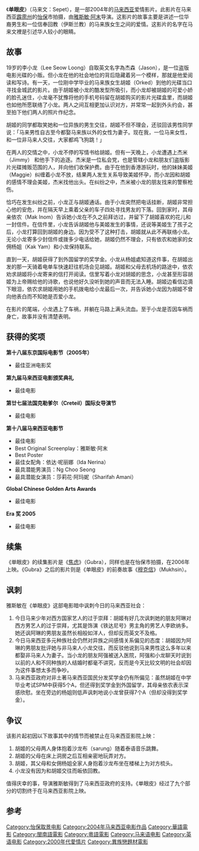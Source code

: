 {{multiple issues|
{{advert|time=2018-01-20T14:58:55+00:00}}
{{cleanup-jargon|time=2018-01-20T14:58:55+00:00}}
{{copyedit|time=2018-01-20T14:58:55+00:00}}
{{inappropriate tone|time=2018-01-20T14:58:55+00:00}}
{{pov|time=2018-01-20T14:58:55+00:00}}
{{unreferenced|time=2014-01-07T11:19:02+00:00}}
}}
{{Infobox_Film  |
| name               = SEPET
| image              =
| image_size         = 
| caption            =
| director           = [[雅斯敏·阿末|雅斯敏·阿末]]
| producer           = [[罗斯娜·卡欣|罗斯娜·卡欣]]<br>[[伊莉娜·淑克里|伊莉娜·淑克里]]
| writer             = [[雅斯敏·阿末|雅斯敏·阿末]]
| starring           = [[Ng_Choo_Seong|Ng Choo Seong]] 饰 李小龙（杰森）<br>[[莎莉花·阿玛妮|莎莉花·阿玛妮]] 饰 胡姬<br>[[Linus_Chung|Linus Chung]] 饰 阿强<br>[[依达·呢丽娜|依达·呢丽娜]] 饰 依农<br>[[哈里夫·依斯干达|哈里夫·依斯干达]] 饰 阿丹<br>[[阿蒂巴·诺|阿蒂巴·诺]] 饰 杨姐<br>[[Tan_Mei_Ling|Tan Mei Ling]] 饰 李妈妈<br>[[Thor_Kar_Hoong|Thor Kar Hoong]] 饰 李爸爸
| music              =
| cinematography     = [[Low_Keong|Low Keong]] 
| editing            = [[阿芬迪·嘉玛鲁丁|阿芬迪·嘉玛鲁丁]]（Affandi Jamaludin） 
| distributor        =
| released           = 2005年2月24日
| runtime            = 104 分钟
| country            = {{馬來西亞電影產地}}
| language           = [[英语|英语]]<br>[[马来语|马来语]]<br>[[粤语|粤语]]<br>[[閩南话|閩南话]]<br>[[华语|华语]]
| followed_by        = 《[[焦虑_(电影)|焦虑]]》（Gubra，2006年）
| website            = http://www.sepet.com.my/
| imdb_id            = 0433692
}}

《'''单眼皮'''》（马来文：Sepet），是一部2004年的[[马来西亚|马来西亚]]爱情影片。此影片在马来西亚[[霹雳州|霹雳州]]的[[怡保|怡保]]市拍摄，由[[雅斯敏·阿末|雅斯敏·阿末]]导演。这影片的故事主要是讲述一位华裔男生和一位信奉回教（伊斯兰教）的马来族女生之间的爱情。这影片的名字在马来文裡是引述华人较小的眼睛。

==故事==
19岁的李小龙（Lee Seow Loong）自取英文名字為杰森（Jason），是一位盗版电影光碟的小贩。但小龙在他的社会地位的背后隐藏着另一个模样，那就是他爱阅读和写诗。有一天，一位刚中学毕业的马来族女生胡姬（Orked）到他的光碟当口寻找金城武的影片。由于胡姬被小龙的酷发型所吸引，而小龙却被胡姬的可爱小娇的脸孔迷住，小龙毫不犹豫将他的手机号码留在胡姬购买的影片光碟盒里，而胡姬也如他所愿联络了小龙。两人之间互相更加认识对方，并常常一起到外头约会，甚至拍下他们两人的照片作纪念。

胡姬的同学都取笑她和一位异族的男生交往，胡姬不但不理会，还驳回该男性同学说：「马来男性自古至今都娶马来族以外的女性为妻子。现在我，一位马来女性，和一位非马来人交往，大家都鸡飞狗跳！」

在两人的交情之中，小龙不停的写情书给胡姬。但有一天晚上，小龙遭遇上杰米（Jimmy） 和他手下的追逐。杰米是一位私会党，也是管辖小龙和朋友们盗版影片光碟摊贩范围的人，并向他们收保护费。由于在他到香港游玩时，他的妹妹美姬（Maggie）纠缠着小龙不放，结果两人发生关系导致美姬怀孕，而小龙因和胡姬的感情不理会美姬，杰米找他出头。在纠纷之中，杰米被小龙的朋友找来的警察枪伤。

恰巧在发生纠纷之前，小龙正与胡姬通话。由于小龙突然把电话挂断，胡姬非常担心他的安危，并在隔天早上乘着父亲的车子四处寻找男友的下落。回到家时，其母亲依农（Mak Inom）告诉她小龙在不久之前拜访过，并留下了胡姬喜欢的花儿和一封信件。在信件里，小龙告诉胡姬他与美姬发生的事情，还说等美姬生了孩子之后，小龙打算回到胡姬的身边。因为受不了这种打击，胡姬就从此不再联络小龙。无论小龙寄多少封信件或拨多少电话给她，胡姬仍然不理会，只有依农和她家的女佣杨姐（Kak Yam）和小龙保持联系。

直到一天，胡姬获得了到外国留学的奖学金。小龙从杨姐處知道这件事，在胡姬出发的那一天骑着电单车快速赶往机场会见胡姬。胡姬和父母去机场的路途中，依农劝求胡姬将小龙寄来的信打开阅读。信里写着小龙对胡姬的思念，小龙甚至形容胡姬为上帝赐给他的诗歌，也说他好久没听到她的声音而无法入睡。胡姬边看信边滴下眼泪，依农求胡姬用她的手机拨电给小龙最后一次，并告诉她小龙因为胡姬不曾向他表白而不知她是否爱小龙。

在影片的尾端，小龙遇上了车祸，并躺在马路上满头流血。至于小龙是否因车祸而身亡，故事并没有清楚表明。

==获得的奖项==
'''第十八届东京国际电影节（2005年）'''
* 最佳亚洲电影奖 

'''第九届马来西亚电影颁奖典礼'''
* 最佳电影

'''第廿七届法国克勒爹尔（Creteil）国际女导演节'''
* 最佳电影

'''第十八届马来西亚电影节'''
* 最佳电影
* Best Original Screenplay：雅斯敏·阿末
* Best Poster
* 最佳女配角：依达·呢丽娜（Ida Nerina）
* 最具潜能男演员：Ng Choo Seong
* 最具潜能女演员：莎莉花·阿玛妮（Sharifah Amani）

'''Global Chinese Golden Arts Awards'''
* 最佳电影

'''Era 奖 2005'''
* 最佳电影

==续集==
《单眼皮》的续集影片是《[[焦虑_(电影)|焦虑]]》（Gubra），同样也是在怡保市拍摄，在2006年上映。《Gubra》之后的影片则是《单眼皮》的前奏故事《[[穆克信|穆克信]]》（Mukhsin）。

==讽刺==
雅斯敏在《单眼皮》这部电影暗中讽刺今日的马来西亚社会：

# 今日马来少年对西方国家艺人的过于崇拜：胡姬有好几次讽刺她的朋友阿琳对西方男艺人的过于崇拜，尤其是饰演《铁达尼号》男主角的男艺人李欧纳多。她还讽阿琳的男朋友虽然长相般如洋人，但却反而英文不及格。 
# 今日马来西亚多元种族社会仍然对异族之间感情关系偏见的态度：胡姬因为阿琳的男朋友批评她与非马来人小龙交往，而反驳他说到马来男性这么多年以来都娶非马来人为妻子。当小龙的朋友阿强被送入医院，阿强和小龙聊天时说到以前的人和不同种族的人结婚时都毫不讲究，反而是今天比较文明的社会却因为这件事想太多而争吵。
# 马来西亚政府对非土著马来西亚国民分发奖学金仍有所偏见：虽然胡姬在中学毕业考试SPM中获得5个A，但还得到奖学金到外国留学，其母亲依农表示深感欣慰。坐在旁边的杨姐则低声讽刺地说小龙曾获得7个A（但却没得到奖学金）。

==争议==
该影片起初因以下故事其中的情节而被禁止在马来西亚影院上映：

# 胡姬的父母两人身体抱着沙龙布（sarung）随着泰语音乐跳舞。
# 胡姬的父母在床上洞房之后互相亲密地玩弄对方。
# 胡姬，其父母和女佣杨姐全家人身抱着沙龙布坐在楼梯上为对方梳头。
# 小龙没有因为和胡姬交往而皈依回教。

值得庆幸的事，导演雅斯敏得到了马来西亚政府的支持。《单眼皮》经过了九个部分的切割终于在马来西亚影院上映。

==参考==
{{Portal box|马来西亚|电影}}
{{reflist}}
[[Category:怡保取景电影|Category:怡保取景电影]]
[[Category:2004年马来西亚电影作品|Category:2004年马来西亚电影作品]]
[[Category:華語電影|Category:華語電影]]
[[Category:閩南語電影|Category:閩南語電影]]
[[Category:粵語電影|Category:粵語電影]]
[[Category:马来语电影|Category:马来语电影]]
[[Category:英语电影|Category:英语电影]]
[[Category:2000年代愛情片|Category:2000年代愛情片]]
[[Category:異族戀題材電影|Category:異族戀題材電影]]